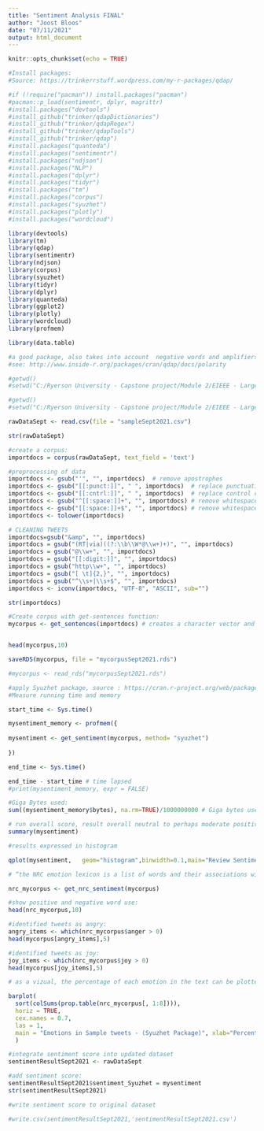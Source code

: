 ---
title: "Sentiment Analysis FINAL"
author: "Joost Bloos"
date: "07/11/2021"
output: html_document
---

```{r setup, include=FALSE}
knitr::opts_chunk$set(echo = TRUE)
```

```{r}
#Install packages:
#Source: https://trinkerrstuff.wordpress.com/my-r-packages/qdap/

#if (!require("pacman")) install.packages("pacman")
#pacman::p_load(sentimentr, dplyr, magrittr)
#install.packages("devtools")
#install_github("trinker/qdapDictionaries")
#install_github("trinker/qdapRegex")
#install_github("trinker/qdapTools")
#install_github("trinker/qdap")
#install.packages("quanteda")
#install.packages("sentimentr")
#install.packages("ndjson")
#install.packages("NLP")
#install.packages("dplyr")
#install.packages("tidyr")
#install.packages("tm")
#install.packages("corpus")
#install.packages("syuzhet")
#install.packages("plotly")
#install.packages("wordcloud")

```


```{r}
library(devtools)
library(tm)
library(qdap)
library(sentimentr)
library(ndjson)
library(corpus)
library(syuzhet)
library(tidyr)
library(dplyr)
library(quanteda)
library(ggplot2)
library(plotly)
library(wordcloud)
library(profmem)

library(data.table)

#a good package, also takes into account  negative words and amplifiers
#see: http://www.inside-r.org/packages/cran/qdap/docs/polarity
```

```{r}
#getwd()
#setwd("C:/Ryerson University - Capstone project/Module 2/EIEEE - Large dataset/Combined")
```

```{r}
#getwd()
#setwd("C:/Ryerson University - Capstone project/Module 2/EIEEE - Large dataset/Combined")
```

```{r}
rawDataSept <- read.csv(file = "sampleSept2021.csv")

str(rawDataSept)
```

```{r}
#create a corpus:
importdocs = corpus(rawDataSept, text_field = 'text')
```

```{r}
#preprocessing of data
importdocs <- gsub("'", "", importdocs)  # remove apostrophes
importdocs <- gsub("[[:punct:]]", " ", importdocs)  # replace punctuation with space
importdocs <- gsub("[[:cntrl:]]", " ", importdocs)  # replace control characters with space
importdocs <- gsub("^[[:space:]]+", "", importdocs) # remove whitespace at beginning of documents
importdocs <- gsub("[[:space:]]+$", "", importdocs) # remove whitespace at end of documents
importdocs <- tolower(importdocs)

# CLEANING TWEETS
importdocs=gsub("&amp", "", importdocs)
importdocs = gsub("(RT|via)((?:\\b\\W*@\\w+)+)", "", importdocs)
importdocs = gsub("@\\w+", "", importdocs)
importdocs = gsub("[[:digit:]]", "", importdocs)
importdocs = gsub("http\\w+", "", importdocs)
importdocs = gsub("[ \t]{2,}", "", importdocs)
importdocs = gsub("^\\s+|\\s+$", "", importdocs)
importdocs <- iconv(importdocs, "UTF-8", "ASCII", sub="")

str(importdocs)
```


```{r}
#Create corpus with get-sentences function:
mycorpus <- get_sentences(importdocs) # creates a character vector and tokenize by sentence


head(mycorpus,10)
```

```{r}
saveRDS(mycorpus, file = "mycorpusSept2021.rds")

#mycorpus <- read_rds("mycorpusSept2021.rds")
```


```{r}
#apply Syuzhet package, source : https://cran.r-project.org/web/packages/syuzhet/vignettes/syuzhet-vignette.html
#Measure running time and memory

start_time <- Sys.time()

mysentiment_memory <- profmem({
  
mysentiment <- get_sentiment(mycorpus, method= "syuzhet")
  
})

end_time <- Sys.time()

end_time - start_time # time lapsed
#print(mysentiment_memory, expr = FALSE)

#Giga Bytes used:
sum((mysentiment_memory$bytes), na.rm=TRUE)/1000000000 # Giga bytes used


```

```{r}
# run overall score, result overall neutral to perhaps moderate positive
summary(mysentiment)


```

```{r}
#results expressed in histogram

qplot(mysentiment,   geom="histogram",binwidth=0.1,main="Review Sentiment Histogram - (Syuzhet)")
```

```{r}

# “the NRC emotion lexicon is a list of words and their associations with eight emotions . See: http://saifmohammad.com/WebPages/NRC-Emotion-Lexicon.htm

nrc_mycorpus <- get_nrc_sentiment(mycorpus)

```

```{r}
#show positive and negative word use:
head(nrc_mycorpus,10)
```


```{r}
#identified tweets as angry:
angry_items <- which(nrc_mycorpus$anger > 0)
head(mycorpus[angry_items],5)
```


```{r}
#identified tweets as joy:
joy_items <- which(nrc_mycorpus$joy > 0)
head(mycorpus[joy_items],5)
```


```{r}
# as a vizual, the percentage of each emotion in the text can be plotted as a bar graph:

barplot(
  sort(colSums(prop.table(nrc_mycorpus[, 1:8]))), 
  horiz = TRUE, 
  cex.names = 0.7, 
  las = 1, 
  main = "Emotions in Sample tweets - (Syuzhet Package)", xlab="Percentage"
  )

```

```{r}
#integrate sentiment score into updated dataset
sentimentResultSept2021 <- rawDataSept

#add sentiment score:
sentimentResultSept2021$sentiment_Syuzhet = mysentiment
str(sentimentResultSept2021)
```

```{r}
#write sentiment score to original dataset

#write.csv(sentimentResultSept2021,'sentimentResultSept2021.csv')
```


